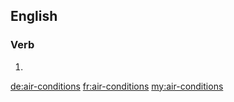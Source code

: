 ==English==

===Verb===
{{head|en|verb form}}

# {{en-third-person singular of|air-condition}}

[[de:air-conditions]]
[[fr:air-conditions]]
[[my:air-conditions]]